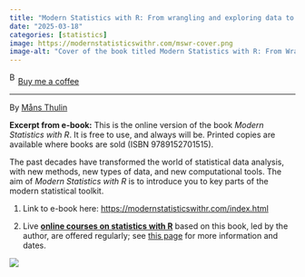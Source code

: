 ```yaml
---
title: "Modern Statistics with R: From wrangling and exploring data to inference and predictive modelling"
date: "2025-03-18"
categories: [statistics]
image: https://modernstatisticswithr.com/mswr-cover.png
image-alt: "Cover of the book titled Modern Statistics with R: From Wrangling and Exploring Data to Inference and Predictive Modelling, Second Edition by Måns Thulin. The design includes R code snippets in red and green on a dark background, with sections in light blue and navy. The book is published by CRC Press and A Chapman & Hall Book."
---
```


<link href="https://fonts.googleapis.com/css?family=Cookie" rel="stylesheet"><a class="bmc-button" target="_blank" href="https://www.buymeacoffee.com/JoscelinRocha">![Buy me a coffee](https://cdn.buymeacoffee.com/buttons/bmc-new-btn-logo.svg){alt="Buy me a coffee" width="15" height="21"}Buy me a coffee</a>

------------------------------------------------------------------------

By [Måns Thulin](https://modernstatisticswithr.com/index.html)

**Excerpt from e-book:** This is the online version of the book *Modern Statistics with R*. It is free to use, and always will be. Printed copies are available where books are sold (ISBN 9789152701515).

The past decades have transformed the world of statistical data analysis, with new methods, new types of data, and new computational tools. The aim of *Modern Statistics with R* is to introduce you to key parts of the modern statistical toolkit.

1.  Link to e-book here: <https://modernstatisticswithr.com/index.html>

2.  Live **[online courses on statistics with R](https://statistikakademin.se/in-english-r/)** based on this book, led by the author, are offered regularly; see [this page](https://statistikakademin.se/in-english-r/) for more information and dates.

![](https://modernstatisticswithr.com/mswr-cover.png){fig-alt="Cover of the book titled \"Modern Statistics with R: From Wrangling and Exploring Data to Inference and Predictive Modelling, Second Edition\" by Måns Thulin. The design includes R code snippets in red and green on a dark background, with sections in light blue and navy. The book is published by CRC Press and A Chapman & Hall Book."}
